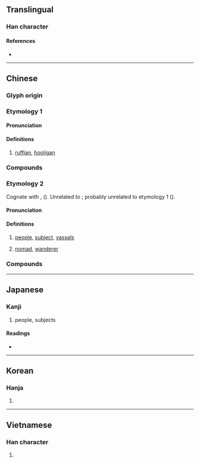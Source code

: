 {{character info}}
==Translingual==

===Han character===
{{Han char|rn=83|rad=氏|as=04|sn=8|four=07747|canj=YVRVP|ids=⿰亡民}}

====References====
* {{Han ref|kx=0598.040|dkj=17030|dj=0990.020|hdz=32131.030|uh=6C13|ud=27667|bh=AA5D|bd=43613}}

----

==Chinese==
{{zh-forms|alt=𣱅}}

===Glyph origin===
{{Han etym}}

===Etymology 1===
{{zh-wp|zh:流氓}}

====Pronunciation====
{{zh-pron
|m=máng
|c=mong4
|h=pfs=
|md=
|mn=bâng/qz,xm,zz:bîn
|mn_note=bâng - literary; bîn - vernacular (俗)
|w=
|mc=
|oc=
|cat=
}}

====Definitions====
{{zh-hanzi}}

# [[ruffian]], [[hooligan]] {{zh-also|流氓}}

===Compounds===
{{zh-der|流氓|流氓罪}}

===Etymology 2===
Cognate with {{cog|bo|དམངས||ordinary people; populace}}, {{cog|bo|འབངས||subjects}} ({{zh-ref|Benedict, 1976}}). Unrelated to {{och-l|民|people}}; probably unrelated to etymology 1 ({{zh-ref|Schuessler, 2007}}).

====Pronunciation====
{{zh-pron
|m=méng
|c=man4
|mc=y
|oc=y
|ma=
|cat=
}}

====Definitions====
{{zh-hanzi}}

# {{lb|zh|archaic}} [[people]], [[subject]], [[vassals]]
# [[nomad]], [[wanderer]] {{gloss|used to refer to [[migrants]] in ancient China}}

===Compounds===
{{zh-der|群氓|愚氓}}

----

==Japanese==

===Kanji===
{{ja-kanji|grade=|rs=氏04}}

# people, subjects

====Readings====
* {{ja-readings
|goon=みょう
|kanon=もう
|kanyoon=ぼう
|kun=たみ-
}}

----

==Korean==

===Hanja===
{{ko-hanja|hangeul=맹|eumhun=|rv=maeng|mr=maeng|y=mayng}}

# {{rfdef|ko|sort=氏04}}

----

==Vietnamese==

===Han character===
{{vi-hantu|[[manh]]|rs=氏04}}

# {{rfdef|vi|sort=氏04}}